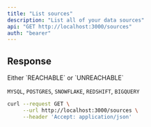 ```yaml
---
title: "List sources"
description: "List all of your data sources"
api: "GET http://localhost:3000/sources"
auth: "bearer"
---
```


## Response

<ResponseField name="content" type="array of objects">
<Expandable title="object properties">

<ResponseField name="nickname" type="string"></ResponseField>

<ResponseField name="schema" type="string"></ResponseField>

<ResponseField name="database" type="string"></ResponseField>

<ResponseField name="status" type="string">
  Either `REACHABLE` or `UNREACHABLE`
</ResponseField>

<ResponseField name="sourceType" type="string">

`MYSQL`, `POSTGRES`, `SNOWFLAKE`, `REDSHIFT`, `BIGQUERY`

</ResponseField>

</Expandable>
</ResponseField>

<RequestExample>

```bash Example Request
curl --request GET \
     --url http://localhost:3000/sources \
     --header 'Accept: application/json'
```

</RequestExample>
